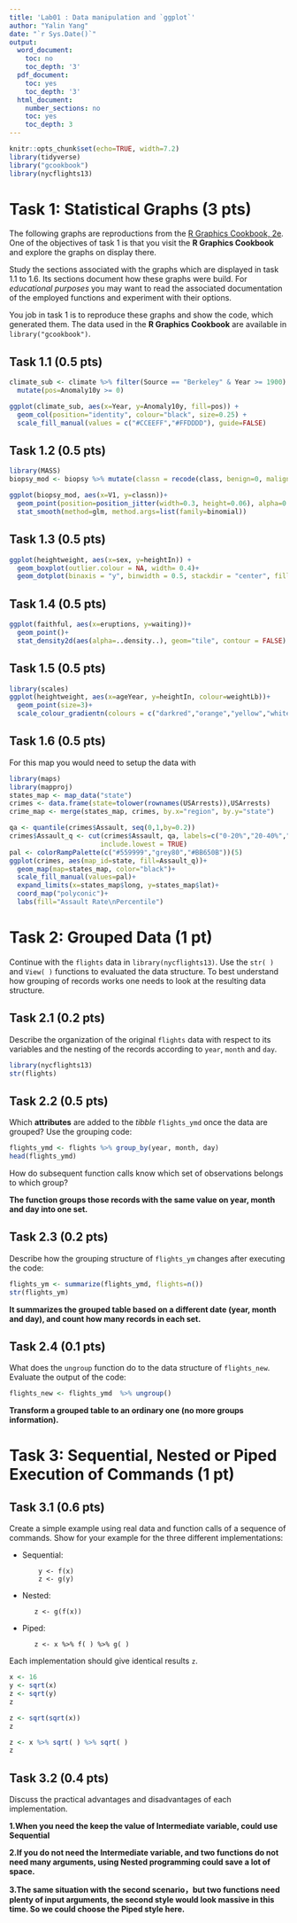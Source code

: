 ```yaml
---
title: 'Lab01 : Data manipulation and `ggplot`'
author: "Yalin Yang"
date: "`r Sys.Date()`"
output:
  word_document:
    toc: no
    toc_depth: '3'
  pdf_document:
    toc: yes
    toc_depth: '3'
  html_document:
    number_sections: no
    toc: yes
    toc_depth: 3
---
```


```r
knitr::opts_chunk$set(echo=TRUE, width=7.2)
library(tidyverse)
library("gcookbook")
library(nycflights13)
```


# Task 1: Statistical Graphs (3 pts)

The following graphs are reproductions from the [R Graphics Cookbook, 2e](https://r-graphics.org/index.html). One of the objectives of task 1 is that you visit the __R Graphics Cookbook__ and explore the graphs on display there. 

Study the sections associated with the graphs which are displayed in task 1.1 to 1.6. Its sections document how these graphs were build. For _educational purposes_ you may want to read the associated documentation of the employed functions and experiment with their options.

You job in task 1 is to reproduce these graphs and show the code, which generated them. The data used in the __R Graphics Cookbook__ are available in `library("gcookbook")`.

## Task 1.1 (0.5 pts)

```r
climate_sub <- climate %>% filter(Source == "Berkeley" & Year >= 1900) %>% 
  mutate(pos=Anomaly10y >= 0)

ggplot(climate_sub, aes(x=Year, y=Anomaly10y, fill=pos)) +
  geom_col(position="identity", colour="black", size=0.25) +
  scale_fill_manual(values = c("#CCEEFF","#FFDDDD"), guide=FALSE)
```


## Task 1.2 (0.5 pts)

```r
library(MASS)
biopsy_mod <- biopsy %>% mutate(classn = recode(class, benign=0, malignant=1))

ggplot(biopsy_mod, aes(x=V1, y=classn))+
  geom_point(position=position_jitter(width=0.3, height=0.06), alpha=0.4, shape=21, size=1.5)+
  stat_smooth(method=glm, method.args=list(family=binomial))
```

## Task 1.3 (0.5 pts)

```r
ggplot(heightweight, aes(x=sex, y=heightIn)) +
  geom_boxplot(outlier.colour = NA, width= 0.4)+
  geom_dotplot(binaxis = "y", binwidth = 0.5, stackdir = "center", fill=NA)
```

## Task 1.4 (0.5 pts)

```r
ggplot(faithful, aes(x=eruptions, y=waiting))+
  geom_point()+
  stat_density2d(aes(alpha=..density..), geom="tile", contour = FALSE)
```

## Task 1.5 (0.5 pts)

```r
library(scales)
ggplot(heightweight, aes(x=ageYear, y=heightIn, colour=weightLb))+
  geom_point(size=3)+
  scale_colour_gradientn(colours = c("darkred","orange","yellow","white"))
```


## Task 1.6 (0.5 pts)

For this map you would need to setup the data with
```r
library(maps)
library(mapproj)
states_map <- map_data("state")
crimes <- data.frame(state=tolower(rownames(USArrests)),USArrests)
crime_map <- merge(states_map, crimes, by.x="region", by.y="state")

qa <- quantile(crimes$Assault, seq(0,1,by=0.2))
crimes$Assault_q <- cut(crimes$Assault, qa, labels=c("0-20%","20-40%","40-60%","60-80%","80-100%"),
                       include.lowest = TRUE)
pal <- colorRampPalette(c("#559999","grey80","#BB650B"))(5)
ggplot(crimes, aes(map_id=state, fill=Assault_q))+
  geom_map(map=states_map, color="black")+
  scale_fill_manual(values=pal)+
  expand_limits(x=states_map$long, y=states_map$lat)+
  coord_map("polyconic")+
  labs(fill="Assault Rate\nPercentile")
```

# Task 2: Grouped Data (1 pt)

Continue with the `flights` data in `library(nycflights13)`. Use the `str( )` and `View( )` functions to evaluated the data structure. To best understand how grouping of records works one needs to look at the resulting data structure.

## Task 2.1 (0.2 pts)

Describe the organization of the original `flights` data with respect to its variables and the nesting of the records according to `year`, `month` and `day`.

```r
library(nycflights13)
str(flights)
```

## Task 2.2 (0.5 pts)

Which __attributes__ are added to the _tibble_ `flights_ymd` once the data are grouped? Use the grouping code:
```r
flights_ymd <- flights %>% group_by(year, month, day)
head(flights_ymd)
```

How do subsequent function calls know which set of observations belongs to which group?

**The function groups those records with the same value on year, month and day into one set.**

## Task 2.3 (0.2 pts)

Describe how the grouping structure of `flights_ym` changes after executing the code:
```r
flights_ym <- summarize(flights_ymd, flights=n())
str(flights_ym)
```
**It summarizes the grouped table based on a different date (year, month and day), and count how many records in each set.**

## Task 2.4 (0.1 pts)

What does the `ungroup` function do to the data structure of `flights_new`. Evaluate the output of the code:

```r
flights_new <- flights_ymd  %>% ungroup()
```

**Transform a grouped table to an ordinary one (no more groups information).**

# Task 3: Sequential, Nested or Piped Execution of Commands (1 pt)

## Task 3.1 (0.6 pts)
Create a simple example using real data and function calls of a sequence of commands. Show for your example for the three different implementations:

* Sequential:
  ```
      y <- f(x)
      z <- g(y)
  ```

* Nested:
  ```
     z <- g(f(x))
  ```

* Piped:
  ```
     z <- x %>% f( ) %>% g( )
  ```

Each implementation should give identical results `z`.   
```r
x <- 16
y <- sqrt(x)
z <- sqrt(y)
z
```
```r
z <- sqrt(sqrt(x))
z
```
```r
z <- x %>% sqrt( ) %>% sqrt( )
z
```

## Task 3.2 (0.4 pts)
Discuss the practical advantages and disadvantages of each implementation.

**1.When you need the keep the value of Intermediate variable, could use Sequential**

**2.If you do not need the Intermediate variable, and two functions do not need many arguments, using Nested programming could save a lot of space.**

**3.The same situation with the second scenario，but two functions need plenty of input arguments, the second style would look massive in this time. So we could choose the Piped style here.**
